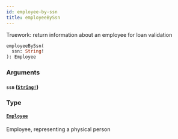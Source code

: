 ```yaml
---
id: employee-by-ssn
title: employeeBySsn
---
```


Truework: return information about an employee for loan validation

```graphql
employeeBySsn(
  ssn: String!
): Employee

```

### Arguments

#### `ssn` ([`String!`](/docs/partners/truework/scalars/string))

### Type

#### [`Employee`](/docs/partners/truework/objects/employee)

Employee, representing a physical person
